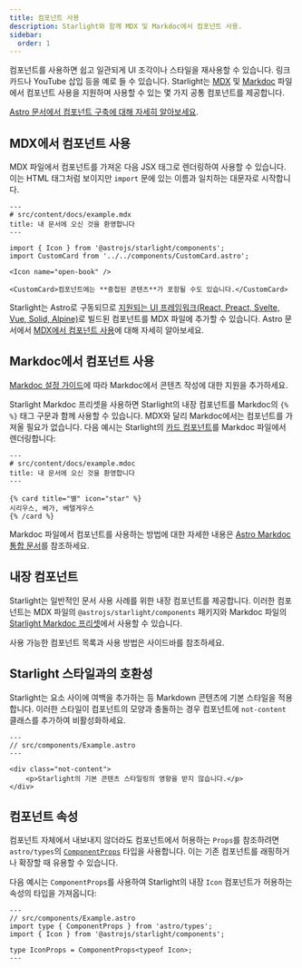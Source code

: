 ```yaml
---
title: 컴포넌트 사용
description: Starlight와 함께 MDX 및 Markdoc에서 컴포넌트 사용.
sidebar:
  order: 1
---
```


컴포넌트를 사용하면 쉽고 일관되게 UI 조각이나 스타일을 재사용할 수 있습니다.
링크 카드나 YouTube 삽입 등을 예로 들 수 있습니다.
Starlight는 [MDX](https://mdxjs.com/) 및 [Markdoc](https://markdoc.dev/) 파일에서 컴포넌트 사용을 지원하며 사용할 수 있는 몇 가지 공통 컴포넌트를 제공합니다.

[Astro 문서에서 컴포넌트 구축에 대해 자세히 알아보세요](https://docs.astro.build/ko/basics/astro-components/).

## MDX에서 컴포넌트 사용

MDX 파일에서 컴포넌트를 가져온 다음 JSX 태그로 렌더링하여 사용할 수 있습니다.
이는 HTML 태그처럼 보이지만 `import` 문에 있는 이름과 일치하는 대문자로 시작합니다.

```mdx
---
# src/content/docs/example.mdx
title: 내 문서에 오신 것을 환영합니다
---

import { Icon } from '@astrojs/starlight/components';
import CustomCard from '../../components/CustomCard.astro';

<Icon name="open-book" />

<CustomCard>컴포넌트에는 **중첩된 콘텐츠**가 포함될 수도 있습니다.</CustomCard>
```

Starlight는 Astro로 구동되므로 [지원되는 UI 프레임워크(React, Preact, Svelte, Vue, Solid, Alpine)](https://docs.astro.build/ko/guides/framework-components/)로 빌드된 컴포넌트를 MDX 파일에 추가할 수 있습니다.
Astro 문서에서 [MDX에서 컴포넌트 사용](https://docs.astro.build/ko/guides/integrations-guide/mdx/#mdx에서-컴포넌트-사용)에 대해 자세히 알아보세요.

## Markdoc에서 컴포넌트 사용

[Markdoc 설정 가이드](/ko/guides/authoring-content/#markdoc)에 따라 Markdoc에서 콘텐츠 작성에 대한 지원을 추가하세요.

Starlight Markdoc 프리셋을 사용하면 Starlight의 내장 컴포넌트를 Markdoc의 `{% %}` 태그 구문과 함께 사용할 수 있습니다.
MDX와 달리 Markdoc에서는 컴포넌트를 가져올 필요가 없습니다.
다음 예시는 Starlight의 [카드 컴포넌트](/ko/components/cards/)를 Markdoc 파일에서 렌더링합니다:

```markdoc
---
# src/content/docs/example.mdoc
title: 내 문서에 오신 것을 환영합니다
---

{% card title="별" icon="star" %}
시리우스, 베가, 베텔게우스
{% /card %}
```

Markdoc 파일에서 컴포넌트를 사용하는 방법에 대한 자세한 내용은 [Astro Markdoc 통합 문서](https://docs.astro.build/ko/guides/integrations-guide/markdoc/#컴포넌트-렌더링)를 참조하세요.

## 내장 컴포넌트

Starlight는 일반적인 문서 사용 사례를 위한 내장 컴포넌트를 제공합니다.
이러한 컴포넌트는 MDX 파일의 `@astrojs/starlight/components` 패키지와 Markdoc 파일의 [Starlight Markdoc 프리셋](/ko/guides/authoring-content/#markdoc)에서 사용할 수 있습니다.

사용 가능한 컴포넌트 목록과 사용 방법은 사이드바를 참조하세요.

## Starlight 스타일과의 호환성

Starlight는 요소 사이에 여백을 추가하는 등 Markdown 콘텐츠에 기본 스타일을 적용합니다.
이러한 스타일이 컴포넌트의 모양과 충돌하는 경우 컴포넌트에 `not-content` 클래스를 추가하여 비활성화하세요.

```astro 'class="not-content"'
---
// src/components/Example.astro
---

<div class="not-content">
	<p>Starlight의 기본 콘텐츠 스타일링의 영향을 받지 않습니다.</p>
</div>
```

## 컴포넌트 속성

컴포넌트 자체에서 내보내지 않더라도 컴포넌트에서 허용하는 `Props`를 참조하려면 `astro/types`의 [`ComponentProps`](https://docs.astro.build/ko/guides/typescript/#componentprops-타입) 타입을 사용합니다.
이는 기존 컴포넌트를 래핑하거나 확장할 때 유용할 수 있습니다.

다음 예시는 `ComponentProps`를 사용하여 Starlight의 내장 `Icon` 컴포넌트가 허용하는 속성의 타입을 가져옵니다:

```astro
---
// src/components/Example.astro
import type { ComponentProps } from 'astro/types';
import { Icon } from '@astrojs/starlight/components';

type IconProps = ComponentProps<typeof Icon>;
---
```
